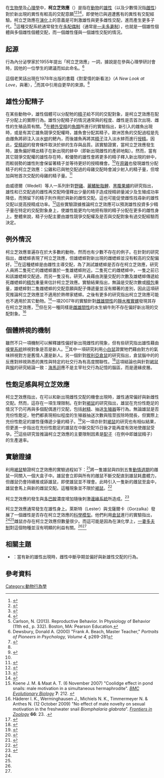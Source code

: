 在[[生物學|生物學]]及[[心理學|心理學]]中，'''柯立芝效應'''（{{lang-en|'''Coolidge effect'''}}）是指在[[動物|動物]]的[[雄性|雄性]]（以及少數情況指[[雌性|雌性]]）對於新出現的異性有較高的交配意願<ref>{{Citation |last=Reber |first=A. S. |last2=Reber |first2=E. |lastauthoramp=yes |title=The Penguin dictionary of psychology |edition=3rd |publisher=Penguin |location=London |isbn=0-14-051451-1 }}</ref><ref>{{Citation |last=Brown |first=R. E. |year=1974 |title=Sexual arousal, the Coolidge effect and dominance in the rat (''Rattus norvegicus'') |journal=Animal Behaviour |volume=22 |issue=3 |pages=634–637 |doi=10.1016/S0003-3472(74)80009-6 }}</ref><ref name=Lester>{{Citation |last=Lester  |first=GL |last2=Gorzalka  |first2=BB |title=Effect of novel and familiar mating partners on the duration of sexual receptivity in the female hamster |journal=Behavioral Neural Biology |year=1988 |volume=49 |issue=3 |pages=398–405 |pmid=3408449 |doi=10.1016/s0163-1047(88)90418-9}}</ref><ref name=Biopsych>{{Citation |title=Biopsychology |first=John |last=Pinel |edition=6th |year=2007 |publisher=Pearson Allyn and Bacon |location=Boston |isbn=0-205-42651-4 }}</ref>，即使牠已與週遭舊有的異性有交配經驗。柯立芝效應在[[演化|演化]]上的意義是可刺激雄性與更多雌性交配，進而產生更多子代。<ref>Carlson, N. (2013). Reproductive Behavior. In Physiology of Behavior (11th ed., p. 332). Boston, MA: Pearson Education.</ref>這種交配系統通常發生在[[多配偶制|多配偶制]]（通常是[[一夫多妻制|一夫多妻制]]），也就是一個雄性個體與多個雌性個體交配，而一個雌性僅與一個雄性交配的情況。

==起源==
行為內分泌學家{{link-en|法蘭克·A·比奇|Frank A. Beach}}於1955年提出「柯立芝效應」一詞，據說是在參與心理學研討會時，因他的一位學生的建議而如此命名。<ref name=Dewsbury>Dewsbury, Donald A. (2000) "Frank A. Beach, Master Teacher," ''Portraits of Pioneers in Psychology, Volume 4,'' p269-281</ref>

{{quote|⋯⋯有個關於[[卡爾文·柯立芝|卡爾文·柯立芝]]任於[[美國總統|美國總統]]的老笑話⋯⋯當時總統先生（指柯立芝）與其夫人[[格雷絲·柯立芝|格雷絲·柯立芝]]正在分頭參觀一處政府成立的實驗農場。總統夫人來到雞舍時，她注意到一隻公雞十分頻繁地與母雞交配，於是她向招待她的隨從尋問這種情況是否經常發生，而隨從回答「每天幾十次。」於是總統夫人交待：「當總統先生到達時，請把這件事實告訴他。」隨後，總統先生得知此消息，問道：「每次都是和同一隻母雞嗎？」隨從回道：「不，每次都與不同的母雞。」於是總統先生告訴隨從：「請把這件事實告訴我的夫人。」}}

這個老笑話出現在1978年出版的書籍《對愛情的新看法》（''A New Look at Love''，{{link-en|伊萊恩·哈特菲爾德|Elaine Hatfield}}與{{link-en|G·威廉·沃爾斯特|G. William Walster}}著），<ref name=ElaineHatfield1978>{{cite book|title=A New Look at Love|author1=Elaine Hatfield|author2=G. William Walster|publisher=University Press of America|page=75|url=https://books.google.com/books?id=VBZgXsk-gsAC&pg=PA75&dq=coolidge+hen+rooster&hl=en&ei=jCf8TbG5CIjFswbW0YDwDQ&sa=X&oi=book_result&ct=result&resnum=1&ved=0CCkQ6AEwAA#v=onepage&q=coolidge%20hen%20rooster&f=false|access-date=2017-03-02|archive-date=2016-04-25|archive-url=https://web.archive.org/web/20160425122758/https://books.google.com/books?id=VBZgXsk-gsAC&pg=PA75&dq=coolidge+hen+rooster&hl=en&ei=jCf8TbG5CIjFswbW0YDwDQ&sa=X&oi=book_result&ct=result&resnum=1&ved=0CCkQ6AEwAA#v=onepage&q=coolidge%20hen%20rooster&f=false|dead-url=no}}</ref>而其中引用自更早的來源。<ref name=ElaineHatfield1978/>{{Rp|at=第5章，注腳19}}

==雄性分配精子==
在某些動物中，雄性個體可以分配牠的[[精子|精子]]給不同的交配對象，是柯立芝效應在配子分配上的實際行為。雄性分配精子的情況通常與{{link-en|精子競爭|Sperm competition|精子競爭}}的程度、雌性是否首次出現、雌性的生殖品質有關。<ref name="Spence 82–88">{{Cite journal|last=Spence|first=Rowena|last2=Reichard|first2=Martin|last3=Smith|first3=Carl|date=2013-01-01|title=Strategic sperm allocation and a Coolidge effect in an externally fertilizing species|url=http://beheco.oxfordjournals.org/content/24/1/82|journal=Behavioral Ecology|language=en|volume=24|issue=1|pages=82–88|doi=10.1093/beheco/ars138|issn=1045-2249}}</ref>在[[體外受精|體外受精]]的[[魚類|魚類]]{{link-en|歐洲苦魚|European bitterling}}所進行的實驗指出，新引入的雌魚出現時，或是有其它雄魚競爭交配權時，雄魚會分配其精子。歐洲苦魚的交配過程是先由雌魚將卵注入淡水[[蚌|蚌]]的鰓內，而後雄魚再將其[[精子|精子]]注入淡水蚌而進行[[授精|授精]]。因此，[[受精卵|受精卵]]的發育條件取決於蚌的生存與品質。該實驗證實，當柯立芝效應發生時，雄魚偏好釋出精子在新出現的蚌中（即新出現雌性的產卵地點）。然而，當有其它競爭交配權的雄性存在時，較優勢的雄性會將更多的精子釋入新出現的蚌中，而較弱勢的雄性則會保留著精子並等待更好的授精機會。<ref name="Spence 82–88"/>在[[原雞|原雞]]也發現雄性分配精子的柯立芝效應：公雞和已與牠交配過的母雞交配時會減少射入的精子量，但增加與牠首次交配的母雞的精子量。<ref>{{Cite journal|last=Pizzari|first=Tommaso|last2=Cornwallis|first2=Charles K.|last3=Løvlie|first3=Hanne|last4=Jakobsson|first4=Sven|last5=Birkhead|first5=Tim R.|date=2003-11-06|title=Sophisticated sperm allocation in male fowl|url=http://www.nature.com/nature/journal/v426/n6962/full/nature02004.html|journal=Nature|language=en|volume=426|issue=6962|pages=70–74|doi=10.1038/nature02004|issn=0028-0836|access-date=2017-03-02|archive-date=2010-06-14|archive-url=https://web.archive.org/web/20100614004517/http://www.nature.com/nature/journal/v426/n6962/full/nature02004.html|dead-url=no}}</ref>

由威德爾（Wedell）等人一系列針對[[野雞|野雞]]、[[麗鰭魮脂鯉|麗鰭魮脂鯉]]、[[黑腹果蠅|黑腹果蠅]]的研究指出，雄性和已交配過的雌性再交配時僅釋出少量的精子造成授精卵量減少及生殖成功率降低，而預留下的精子則作用於與新的雌性交配。這也可能促使雌性找尋新的雄性交配以提高授精成功率。<ref>{{Cite journal|last=Pizzari|first=Tommaso|year=2002|title=Sperm allocation, the Coolidge effect and female polyandry|url=http://www.cell.com/trends/ecology-evolution/abstract/S0169-5347(02)02591-0|journal=Trends in Ecology & Evolution|volume=|pages=|via=}}</ref>這些實驗證據推論柯立芝效應可以預測雄性投資多少精子量在特定的交配對象身上，使雄性能更均勻地把有限的精子分配在更多的雌性身上。整體來說，精子分配主要由雄性競爭交配權及是否與交配對象有過交配經驗而決定。

==例外情況==
柯立芝效應普遍存在於大多數的動物，然而也有少數不存在的例子。在針對{{link-en|熱帶家蟋蟀|Tropical house cricket}}的研究指出，雌蟋蟀表現了柯立芝效應，但雄蟋蟀對新出現的雌蟋蟀並沒有較高的交配偏好。<ref>{{Cite journal|last=N.|first=Gershman, Susan|last2=K.|first2=Sakaluk, Scott|date=2009-08-01|title=No Coolidge Effect in Decorated Crickets|url=http://onlinelibrary.wiley.com/wol1/doi/10.1111/j.1439-0310.2009.01663.x/full|journal=Ethology|language=en|volume=115|issue=8|doi=10.1111/j.1439-0310.2009.01663.x/full|issn=1439-0310}}</ref>在這種蟋蟀是由雌性主導交配，為了測試雄蟋蟀是否存在柯立芝效應，研究人員將二隻死亡的雌蟋蟀置於一隻雄蟋蟀附近。二隻死亡的雌蟋蟀中，一隻之前已和該雄蟋蟀交配過，而另一隻沒有。研究人員藉由測量交配的次數及雄蟋蟀傳遞給死雌蟋蟀的[[精包|精包]]重量來估計柯立芝效應。實驗結果指出，無論是交配次數或[[精包|精包]]重量，雄蟋蟀對二隻雌蟋蟀的交配意願與配子傳遞量並沒有顯著的差別，因此這項研究推論柯立芝效應並不適用於熱帶家蟋蟀。之後有更多的研究指出柯立芝效應可能也不適用於其它動物。<ref>{{Cite web|url=http://pure.au.dk/portal/en/publications/no-preference-for-novel-mating-partners-in-the-polyandrous-nuptialfeeding-spider-pisaura-mirabilis-araneae-pisauridae(d6cbe523-dc36-4089-8201-3210b14f1731).html|title=No preference for novel mating partners in the polyandrous nuptial-feeding spider Pisaura mirabilis (Araneae: Pisauridae) - Research - Aarhus University|website=pure.au.dk|access-date=2016-12-07|archive-date=2020-07-28|archive-url=https://web.archive.org/web/20200728194519/http://pure.au.dk/portal/en/publications/no-preference-for-novel-mating-partners-in-the-polyandrous-nuptialfeeding-spider-pisaura-mirabilis-araneae-pisauridae(d6cbe523-dc36-4089-8201-3210b14f1731).html|dead-url=no}}</ref>一項2007年的實驗針對[[雌雄間性|雌雄間性]]的[[靜水椎實螺|靜水椎實螺]]發現其存在柯立芝效應，<ref>Koene J. M. & Maat A. T. (6 November 2007) "Coolidge effect in pond snails: male motivation in a simultaneous hermaphrodite". ''[[BMC_Evolutionary_Biology|BMC Evolutionary Biology]]'' '''7''': 212. {{doi|10.1186/1471-2148-7-212}}</ref>但在另一種同樣是[[雌雄間性|雌雄間性]]的水生蝸牛{{link-en|紅扁蜷|Biomphalaria glabrata}}則不存在偏好新出現的交配對象。<ref>Häderer I. K., Werminghausen J., Michiels N. K., Timmermeyer N. & Anthes N. (12 October 2009) "No effect of mate novelty on sexual motivation in the freshwater snail ''Biomphalaria glabrata''". ''[[Frontiers_in_Zoology|Frontiers in Zoology]]'' '''66''': 23. {{doi|10.1186/1742-9994-6-23}}.</ref>

==個體辨視的機制==
雖然不只一項機制可以解釋雄性偏好新出現雌性的現象，但有些研究指出雄性藉由[[嗅覺|嗅覺系統]]辨視對象是否是新人。<ref>{{Cite journal|last=Carr|first=W. J.|last2=Hirsch|first2=Jay T.|last3=Balazs|first3=Joann M.|date=1980-07-01|title=Responses of male rats to odors from familiar vs novel females|url=http://www.sciencedirect.com/science/article/pii/S0163104780902216|journal=Behavioral and Neural Biology|volume=29|issue=3|pages=331–337|doi=10.1016/S0163-1047(80)90221-6}}</ref>其中一項研究利用[[小白鼠|小白鼠]]證實牠們藉由對方的氣味辨視對方是舊情人還是新人。另一個針對[[敘利亞倉鼠|敘利亞倉鼠]]的研究指出，倉鼠腦中的{{link-en|邊緣皮層|Perirhinal cortex}}的反應對辨視熟悉的異性與特定的社交行為有高度關聯性。<ref>{{Cite journal|last=Petrulis|first=A|last2=Eichenbaum|first2=H|date=2003-01-01|title=The perirhinal–entorhinal cortex, but not the hippocampus, is critical for expression of individual recognition in the context of the Coolidge effect|url=http://www.sciencedirect.com/science/article/pii/S0306452203006420|journal=Neuroscience|volume=122|issue=3|pages=599–607|doi=10.1016/j.neuroscience.2003.08.009}}</ref>這項結論也與針對[[褐鼠|褐鼠]]與[[猴|猴]]的研究結論一致：[[海馬迴|海馬迴]]應不是主宰社交行為記憶的腦區，而是邊緣皮層。

==性飽足感與柯立芝效應==
柯立芝效應指出，在可以和新出現雌性交配的機會出現時，雄性通常偏好與新雌性交配。然而，這存在一項生理限制。在針對[[褐鼠|褐鼠]]的研究指出，雄鼠在充份性飽足的情況下仍可再與多個配偶進行交配，包括[[射精|射精]]、抽送[[生殖器|生殖器]]等行為。無論雄鼠是否充份性飽足，牠們都表現相似程度的生殖器抽送次數與陰莖拔除時間長，但實際上充份性飽足的雄性僅傳遞少量的精子。<ref>{{Cite web|url=http://www.sciencedirect.com/science/article/pii/S0031938412001692|title=Copulation and ejaculation in male rats under sexual satiety and the Coolidge effect|website=www.sciencedirect.com|access-date=2016-12-07|archive-date=2016-02-10|archive-url=https://web.archive.org/web/20160210002318/http://www.sciencedirect.com/science/article/pii/S0031938412001692|dead-url=no}}</ref>另一項亦針對[[褐鼠|褐鼠]]的研究也有相似結果，但更進一步指出在充份性飽足的雄鼠在中斷交配15日後才能再度有效地使雌鼠受孕。<ref>{{Cite journal|last=Lucio|first=R. A.|last2=Rodríguez-Piedracruz|first2=V.|last3=Tlachi-López|first3=J. L.|last4=García-Lorenzana|first4=M.|last5=Fernández-Guasti|first5=A.|date=2014-05-01|title=Copulation without seminal expulsion: the consequence of sexual satiation and the Coolidge effect|url=http://onlinelibrary.wiley.com/doi/10.1111/j.2047-2927.2014.00209.x/abstract|journal=Andrology|language=en|volume=2|issue=3|pages=450–457|doi=10.1111/j.2047-2927.2014.00209.x|issn=2047-2927|access-date=2017-03-02|archive-date=2017-11-12|archive-url=https://web.archive.org/web/20171112074115/http://onlinelibrary.wiley.com/doi/10.1111/j.2047-2927.2014.00209.x/abstract|dead-url=no}}</ref>這些研究皆推論柯立芝效應的主要限制因素是[[配子|配子]]（在例中即雄鼠精子）的生產速率。

==實驗證據==
利用[[褐鼠|褐鼠]]驗證柯立芝效應的實驗過程如下：<ref>{{Citation|last=Beach|first=F. A.|title=Sexual Exhaustion and Recovery in the Male Rat|year=1956|last2=Jordan|first2=L.|journal=Quarterly Journal of Experimental Psychology|volume=8|pages=121–133|doi=10.1080/17470215608416811|lastauthoramp=yes}}</ref>將一隻雄鼠與四到五隻[[發情|動情週期]]的雌鼠一同關入一個大盒子中。雄鼠會立即與所有的雌鼠不斷交配直到雄鼠耗盡體力，但雌鼠仍會持續推或舔雄鼠，即使雄鼠並不理會。此時引入一隻新的雌鼠至盒中，雄鼠會馬上與新的雌鼠交配。這種現象並不限於[[褐鼠|褐鼠]]。<ref>{{Citation|last=Wilson|first=J|title=Modifications in the Sexual Behavior of Male Rats Produced by Changing the Stimulus Female|year=1963|last2=Kuehn|last3=Beach|first2=R.|first3=F. A.|journal=Journal of Comparative and Physiological Psychology|volume=56|pages=636–644|doi=10.1037/h0042469|lastauthoramp=yes}}</ref>

柯立芝效應的發生與[[多巴胺|多巴胺]]濃度增加隨後刺激[[邊緣系統|邊緣系統]]所造成。<ref>{{Citation|last=Fiorino|first=D. F.|title=Dynamic Changes in Nucleus Accumbens Dopamine Efflux During the Coolidge Effect in Male Rats|url=http://www.jneurosci.org/cgi/content/full/17/12/4849|year=1997|last2=Coury|last3=Phillips|first2=A.|first3=A. G.|journal=Journal of Neuroscience|volume=17|issue=12|pages=4849–4855|lastauthoramp=yes|accessdate=2017-03-02|archive-date=2011-01-02|archive-url=https://web.archive.org/web/20110102120158/http://www.jneurosci.org/cgi/content/full/17/12/4849|dead-url=no}}</ref>

柯立芝效應通常發生在雄性身上。萊斯特（Lester）與戈薩爾卡（Gorzalka）發展了一個雌性是否存在柯立芝效應的[[科學模型|科學模型]]。他們利用[[倉鼠|倉鼠]]進行的實驗指出，<ref name="Lester" /><ref name="Biopsych" />雌鼠亦存在柯立芝效應但數量很少。而這可能是因為在演化學上，[[一妻多夫制|一妻多夫制]]對這個物種並沒有明顯的利益有關。<ref name="Lester" /><ref name="Biopsych" />

==相關主題==
* {{link-en|布魯斯效應|Bruce effect}}：當有新的雄性出現時，雌性中斷孕期並偏好與新雄性交配的行為。

==參考資料==
{{reflist|2}}

{{Ethology}}

[[Category:動物行為學|Category:動物行為學]]